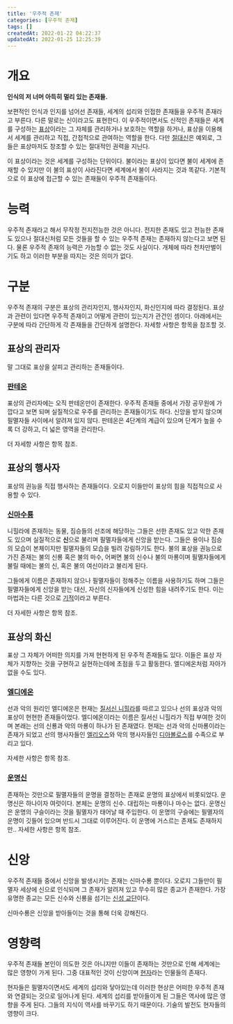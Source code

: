```yaml
---
title: '우주적 존재'
categories: [우주적 존재]
tags: []
createdAt: 2022-01-22 04:22:37
updatedAt: 2022-01-25 12:25:39
---
```


# 개요
<QBlock>
  <P><Strong>인식의 저 너머 아득히 멀리 있는 존재들.</Strong></P>
</QBlock>

보편적인 인식과 인지를 넘어선 존재들, 세계의 섭리와 인접한 존재들을 우주적 존재라고 부른다. 다른 말로는 신이라고도 표현한다. 이 우주적이면서도 신적인 존재들은 세계를 구성하는 [표상](표상)이라는 그 자체를 관리하거나 보호하는 역할을 하거나, 표상을 이용해서 세계를 관리하고 직접, 간접적으로 관여하는 역할을 한다. 다만 [절대신](절대신)은 예외로, 그들은 표상마저도 창조할 수 있는 절대적인 권력을 지닌다.

이 표상이라는 것은 세계를 구성하는 단위이다. 불이라는 표상이 있다면 불이 세계에 존재할 수 있지만 이 불의 표상이 사라진다면 세계에서 불이 사라지는 것과 똑같다. 기본적으로 이 표상에 접근할 수 있는 존재들이 우주적 존재들이다.

# 능력
우주적 존재라고 해서 무작정 전지전능한 것은 아니다. 전지한 존재도 있고 전능한 존재도 있으나 절대신처럼 모든 것들을 할 수 있는 우주적 존재는 존재하지 않는다고 보면 된다. 물론 우주적 존재의 능력은 가늠할 수 없는 것도 사실이다. 개체에 따라 천차만별이기도 하고 이러한 부분을 따지는 것은 의미가 없다.

# 구분
우주적 존재의 구분은 표상의 관리자인지, 행사자인지, 화신인지에 따라 결정된다. 표상과 관련이 있다면 우주적 존재이고 어떻게 관련이 있는지가 관건인 셈이다. 아래에서는 구분에 따라 간단하게 각 존재들을 간단하게 설명한다. 자세항 사항은 항목을 참조할 것.

## 표상의 관리자
말 그대로 표상을 살피고 관리하는 존재들이다.

### [판테온](판테온)
표상의 관리자에는 오직 판테온만이 존재한다. 우주적 존재들 중에서 가장 공무원에 가깝다고 보면 되며 실질적으로 우주를 관리하는 존재들이기도 하다. 신앙을 받지 않으며 필멸자들 사이에서 알려져 있지 않다. 판테온은 4단계의 계급이 있으며 단계가 높을 수록 더 강하고, 더 넓은 영역을 관리한다.

더 자세항 사항은 항목 참조.

## 표상의 행사자
표상의 권능을 직접 행사하는 존재들이다. 오로지 이들만이 표상의 힘을 직접적으로 사용할 수 있다.

### [신마수룡](신마수룡)
니힐라에 존재하는 동물, 짐승들의 선조에 해당하는 그들은 선한 존재도 있고 악한 존재도 있으며 실질적으로 **신**으로 불리며 필멸자들에게 신앙을 받는다. 그들은 용이나 짐승의 모습이 본체이지만 필멸자들의 모습을 빌려 강림하기도 한다. 불의 표상을 권능으로 가진 존재는 불의 신룡 혹은 불의 마수, 어쩌면 불의 신수나 불의 마룡이며 필멸자들에게 불릴 때에는 불의 신, 혹은 불의 여신이라고 불리게 된다.

그들에게 이름은 존재하지 않으나 필멸자들이 정해주는 이름을 사용하기도 하며 그들은 필멸자들에게 신앙을 받는 대신, 자신의 신자들에게 신성한 힘을 내려주기도 한다. 이는 마법과는 다른 것으로 [기적](기적)이라고 부른다.

더 자세한 사항은 항목 참조.

## 표상의 화신
표상 그 자체가 어떠한 의지를 가져 현현하게 된 우주적 존재들도 있다. 이들은 표상 자체가 지향하는 것을 구현하고 실현하는데에 초점을 두고 활동한다. 엘디에온처럼 자아가 없을 수도 있다.

### [엘디에온](엘디에온)
선과 악의 원리인 엘디에온은 현재는 [질서신 니힐라](질서신_니힐라)를 따르고 있으나 선의 표상과 악의 표상이 현현한 존재들이었다. 엘디에온이라는 이름은 질서신 니힐라가 직접 부여한 것이며 본래는 선의 신룡과 악의 마룡이 하나가 된 존재였다. 현재는 선과 악의 신마룡이라는 존재가 되었고 선의 행사자들인 [엘리오스](엘리오스)와 악의 행사자들인 [디아볼로스](디아볼로스)를 수족으로 부리고 있다.

자세한 사항은 항목 참조.

### [운명신](운명신)
존재하는 것만으로 필멸자들의 운명을 결정하는 존재로 운명의 표상에서 비롯되었다. 운명신은 하나이자 여럿이다. 본체는 운명의 신수. 대립하는 마룡이나 마수는 없다. 운명신은 운명의 구슬이라는 것을 필멸자가 태어날 때 주입한다. 이 운명의 구슬에는 필멸자의 운명이 깃들어 있으며 반드시 그대로 이루어진다. 이 운명에 거스르는 존재도 존재하지만.. 자세한 사항은 항목 참조.

# 신앙
우주적 존재들 중에서 신앙을 발생시키는 존재는 신마수룡 뿐이다. 오로지 그들만이 필멸자 세상에 신으로 인식되며 그 존재가 알려져 있고 무수히 많은 종교가 존재한다. 가장 유명한 종교는 모든 신수와 신룡을 섬기는 [신성 교단](신성_교단)이다.

신마수룡은 신앙을 받아들이는 것을 통해 더욱 강해진다.

# 영향력
우주적 존재들 본인이 의도한 것은 아니지만 이들이 존재하는 것만으로 인해 세계에는 많은 영향이 가게 된다. 그중 대표적인 것이 신앙이며 [현자](현자)라는 인물들의 존재다.

현자들은 필멸자이면서도 세계의 섭리와 닿아있는데 이러한 현상은 어떠한 우주적 존재와 연결되는 것으로 일어나게 된다. 세계의 섭리를 받아들이게 된 그들은 역사에 많은 영향을 주게 된다. 그들의 지식이 역사를 바꾸기도 하기 때문이다. 기술의 발전도 현자들의 영향이 크다.
